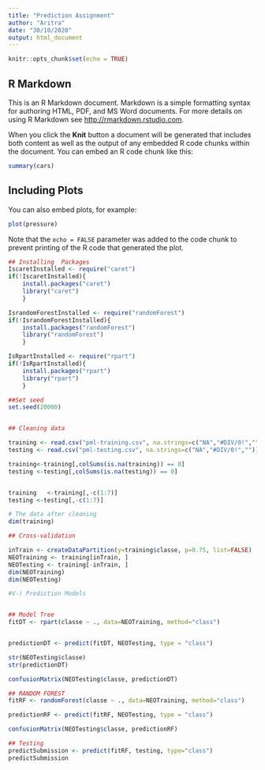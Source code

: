 ---
title: "Prediction Assignment"
author: "Aritra"
date: "30/10/2020"
output: html_document
---

```{r setup, include=FALSE}
knitr::opts_chunk$set(echo = TRUE)
```

## R Markdown

This is an R Markdown document. Markdown is a simple formatting syntax for authoring HTML, PDF, and MS Word documents. For more details on using R Markdown see <http://rmarkdown.rstudio.com>.

When you click the **Knit** button a document will be generated that includes both content as well as the output of any embedded R code chunks within the document. You can embed an R code chunk like this:

```{r cars}
summary(cars)
```

## Including Plots

You can also embed plots, for example:

```{r pressure, echo=FALSE}
plot(pressure)
```

Note that the `echo = FALSE` parameter was added to the code chunk to prevent printing of the R code that generated the plot.


```{r}



## Installing  Packages
IscaretInstalled <- require("caret")
if(!IscaretInstalled){
    install.packages("caret")
    library("caret")
    }

IsrandomForestInstalled <- require("randomForest")
if(!IsrandomForestInstalled){
    install.packages("randomForest")
    library("randomForest")
    }

IsRpartInstalled <- require("rpart")        
if(!IsRpartInstalled){
    install.packages("rpart")
    library("rpart")
    }

##Set seed 
set.seed(20000)


## Cleaning data 

training <- read.csv("pml-training.csv", na.strings=c("NA","#DIV/0!",""))  
testing <- read.csv("pml-testing.csv", na.strings=c("NA","#DIV/0!",""))

training<-training[,colSums(is.na(training)) == 0]
testing <-testing[,colSums(is.na(testing)) == 0]


training   <-training[,-c(1:7)]
testing <-testing[,-c(1:7)]

# The data after cleaning
dim(training)

## Cross-validation

inTrain <- createDataPartition(y=training$classe, p=0.75, list=FALSE)    
NEOTraining <- training[inTrain, ]
NEOTesting <- training[-inTrain, ]  
dim(NEOTraining)
dim(NEOTesting) 

#V-) Prediction Models


## Model Tree
fitDT <- rpart(classe ~ ., data=NEOTraining, method="class")


predictionDT <- predict(fitDT, NEOTesting, type = "class")

str(NEOTesting$classe)
str(predictionDT)

confusionMatrix(NEOTesting$classe, predictionDT)

## RANDOM FOREST
fitRF <- randomForest(classe ~ ., data=NEOTraining, method="class")

predictionRF <- predict(fitRF, NEOTesting, type = "class")

confusionMatrix(NEOTesting$classe, predictionRF)

## Testing 
predictSubmission <- predict(fitRF, testing, type="class")
predictSubmission



```

